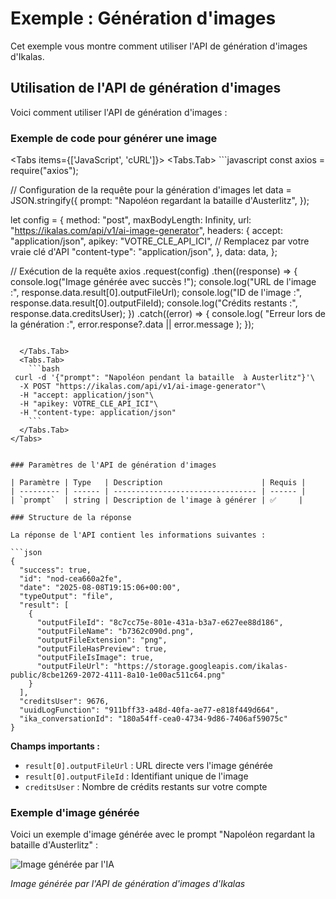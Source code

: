 
# Exemple : Génération d'images

Cet exemple vous montre comment utiliser l'API de génération d'images d'Ikalas.

## Utilisation de l'API de génération d'images

Voici comment utiliser l'API de génération d'images :

### Exemple de code pour générer une image

<Tabs items={['JavaScript', 'cURL']}>
  <Tabs.Tab>
    ```javascript
const axios = require("axios");

// Configuration de la requête pour la génération d'images
let data = JSON.stringify({
prompt: "Napoléon regardant la bataille d'Austerlitz",
});

let config = {
method: "post",
maxBodyLength: Infinity,
url: "https://ikalas.com/api/v1/ai-image-generator",
headers: {
accept: "application/json",
apikey: "VOTRE_CLE_API_ICI", // Remplacez par votre vraie clé d'API
"content-type": "application/json",
},
data: data,
};

// Exécution de la requête
axios
.request(config)
.then((response) => {
console.log("Image générée avec succès !");
console.log("URL de l'image :", response.data.result[0].outputFileUrl);
console.log("ID de l'image :", response.data.result[0].outputFileId);
console.log("Crédits restants :", response.data.creditsUser);
})
.catch((error) => {
console.log(
"Erreur lors de la génération :",
error.response?.data || error.message
);
});

````

  </Tabs.Tab>
  <Tabs.Tab>
    ```bash
 curl -d '{"prompt": "Napoléon pendant la bataille  à Austerlitz"}'\
  -X POST "https://ikalas.com/api/v1/ai-image-generator"\
  -H "accept: application/json"\
  -H "apikey: VOTRE_CLE_API_ICI"\
  -H "content-type: application/json"
    ```
  </Tabs.Tab>
</Tabs>


### Paramètres de l'API de génération d'images

| Paramètre | Type   | Description                      | Requis |
| --------- | ------ | -------------------------------- | ------ |
| `prompt`  | string | Description de l'image à générer | ✅     |

### Structure de la réponse

La réponse de l'API contient les informations suivantes :

```json
{
  "success": true,
  "id": "nod-cea660a2fe",
  "date": "2025-08-08T19:15:06+00:00",
  "typeOutput": "file",
  "result": [
    {
      "outputFileId": "8c7cc75e-801e-431a-b3a7-e627ee88d186",
      "outputFileName": "b7362c090d.png",
      "outputFileExtension": "png",
      "outputFileHasPreview": true,
      "outputFileIsImage": true,
      "outputFileUrl": "https://storage.googleapis.com/ikalas-public/8cbe1269-2072-4111-8a10-1e00ac511c64.png"
    }
  ],
  "creditsUser": 9676,
  "uuidLogFunction": "911bff33-a48d-40fa-ae77-e818f449d664",
  "ika_conversationId": "180a54ff-cea0-4734-9d86-7406af59075c"
}
````

**Champs importants :**

- `result[0].outputFileUrl` : URL directe vers l'image générée
- `result[0].outputFileId` : Identifiant unique de l'image
- `creditsUser` : Nombre de crédits restants sur votre compte

### Exemple d'image générée

Voici un exemple d'image générée avec le prompt "Napoléon regardant la bataille d'Austerlitz" :

![Image générée par l'IA](https://storage.googleapis.com/ikalas-public/8cbe1269-2072-4111-8a10-1e00ac511c64.png)

_Image générée par l'API de génération d'images d'Ikalas_